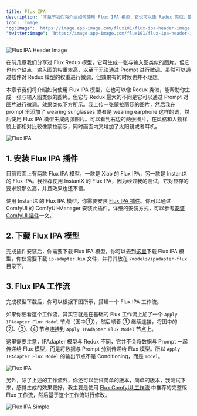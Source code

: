 ```yaml
---
title: Flux IPA
description: '本章节我们将介绍如何使用 Flux IPA 模型，它也可以像 Redux 类似，能帮助你生成一张与输入图类似的图片。但它与 Redux 最大的不同是它可以通过 Prompt 对图片进行微调。'
icon: 'image'
"og:image": 'https://image.app-image.com/flux101/flux-ipa-header-image.png'
"twitter:image": 'https://image.app-image.com/flux101/flux-ipa-header-image.png'
---
```


<Frame caption="本图由 AI 生成">
  <img
    className="rounded-xl"
    src="/images/intermediate/flux-ipa/flux-ipa-header-image.png"
    alt="Flux IPA Header Image"
  />
</Frame>

在前几章我们分享过 Flux Redux 模型，它可生成一张与输入图类似的图片。但它也有个缺点，输入图的权重太高，以至于无法通过 Prompt 进行微调。虽然可以通过插件对 Redux 模型的权重进行微调，但效果有的时候也并不理想。

本章节我们将介绍如何使用 Flux IPA 模型，它也可以像 Redux 类似，能帮助你生成一张与输入图类似的图片。但它与 Redux 最大的不同是它可以通过 Prompt 对图片进行微调。效果类似下方所示。我上传一张蒙拉丽莎的图片，然后我在 prompt 里添加了 wearing sunglasses 或者是 wearing earphone 这样的词，然后使用 Flux IPA 模型生成两张图片。可以看到右边的两张图片，在风格和人物样貌上都相对比较像蒙拉丽莎，同时画面内又增加了太阳镜或者耳机。

<Frame>
  <img
    className="rounded-xl"
    src="/images/intermediate/flux-ipa/flux-ipa-compare.png"
    alt="Flux IPA"
  />
</Frame>

## 1. 安装 Flux IPA 插件

目前市面上有两款 Flux IPA 模型，一款是 Xlab 的 Flux IPA，另一款是 InstantX 的 Flux IPA。我推荐使用 InstantX 的 Flux IPA，因为经过我的测试，它对显存的要求没那么高，并且效果也还不错。

使用 InstantX 的 Flux IPA 模型，你需要安装 [Flux IPA 插件](https://github.com/Shakker-Labs/ComfyUI-IPAdapter-Flux)。你可以通过 ComfyUI 的 ComfyUI-Manager 安装此插件。详细的安装方式，可以参考[安装 ComfyUI 插件](https://comflowy.com/advanced/how-to-install-comfyui-extension)一文。

## 2. 下载 Flux IPA 模型

完成插件安装后，你需要下载 Flux IPA 模型。你可以去到[这里](https://huggingface.co/InstantX/FLUX.1-dev-IP-Adapter/tree/main)下载 Flux IPA 模型，你仅需要下载 `ip-adapter.bin` 文件，并将其放在 `/models/ipadapter-flux` 目录下。

## 3. Flux IPA 工作流

完成模型下载后，你可以根据下图所示，搭建一个 Flux IPA 工作流。

如果你细看这个工作流，其实它就是在基础的 Flux 工作流上加了一个 `Apply IPAdapter Flux Model` 节点（图中①）。然后顺着 ① 继续连接，将图中的 ②、③、④ 节点连接到 `Apply IPAdapter Flux Model` 节点上。

这里需要注意，IPAdapter 模型与 Redux 不同，它并不会将数据与 Prompt 一起传递给 Flux 模型，而是将数据与 Prompt 分别传递给 Flux 模型。所以 `Apply IPAdapter Flux Model` 的输出节点不是 Conditioning，而是 `model`。

<Frame>
  <img
    className="rounded-xl"
    src="/images/intermediate/flux-ipa/flux-ipa-workflow.jpeg"
    alt="Flux IPA"
  />
</Frame>

另外，除了上述的工作流外，你还可以尝试简单的版本，简单的版本，我测试下来，感觉生成的效果更好。我主要是使用 [Flux ComfyUI 工作流](../basics/flux-comfyui-workflow) 中推荐的完整版 Flux 工作流，然后基于这个工作流进行修改。

<Frame>
  <img
    className="rounded-xl"
    src="/images/intermediate/flux-ipa/flux-ipa-simple-workflow.png"
    alt="Flux IPA Simple"
  />
</Frame>




